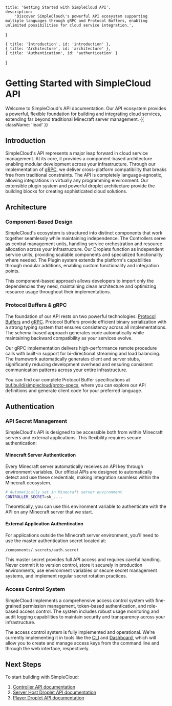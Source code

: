     title: 'Getting Started with SimpleCloud API',
    description:
        'Discover SimpleCloud\'s powerful API ecosystem supporting multiple languages through gRPC and Protocol Buffers, enabling unlimited possibilities for cloud service integration.',
}

    { title: 'Introduction', id: 'introduction' },
    { title: 'Architecture', id: 'architecture' },
    { title: 'Authentication', id: 'authentication' }
]

# Getting Started with SimpleCloud API

Welcome to SimpleCloud's API documentation. Our API ecosystem provides a powerful, flexible foundation for building and integrating cloud services, extending far beyond traditional Minecraft server management. {{ className: 'lead' }}

## Introduction

SimpleCloud's API represents a major leap forward in cloud service management. At its core, it provides a component-based architecture enabling modular development across your infrastructure. Through our implementation of [gRPC](https://grpc.io/), we deliver cross-platform compatibility that breaks free from traditional constraints. The API is completely language-agnostic, allowing integrations in virtually any programming environment. Our extensible plugin system and powerful droplet architecture provide the building blocks for creating sophisticated cloud solutions.

## Architecture

### Component-Based Design

SimpleCloud's ecosystem is structured into distinct components that work together seamlessly while maintaining independence. The Controllers serve as central management units, handling service orchestration and resource allocation across your infrastructure. Our Droplets function as independent service units, providing scalable components and specialized functionality where needed. The Plugin system extends the platform's capabilities through modular additions, enabling custom functionality and integration points.

This component-based approach allows developers to import only the dependencies they need, maintaining clean architecture and optimizing resource usage throughout their implementations.

### Protocol Buffers & gRPC

The foundation of our API rests on two powerful technologies: [Protocol Buffers](https://protobuf.dev/) and [gRPC](https://grpc.io/). Protocol Buffers provide efficient binary serialization with a strong typing system that ensures consistency across all implementations. The schema-based approach generates code automatically while maintaining backward compatibility as your services evolve.

Our gRPC implementation delivers high-performance remote procedure calls with built-in support for bi-directional streaming and load balancing. The framework automatically generates client and server stubs, significantly reducing development overhead and ensuring consistent communication patterns across your entire infrastructure.

You can find our complete Protocol Buffer specifications at [buf.build/simplecloud/proto-specs](https://buf.build/simplecloud/proto-specs/), where you can explore our API definitions and generate client code for your preferred language.

## Authentication

### API Secret Management

SimpleCloud's API is designed to be accessible both from within Minecraft servers and external applications. This flexibility requires secure authentication:

#### **Minecraft Server Authentication**
Every Minecraft server automatically receives an API key through environment variables. Our official APIs are designed to automatically detect and use these credentials, making integration seamless within the Minecraft ecosystem.

```bash
# Automatically set in Minecraft server environment
CONTROLLER_SECRET=sk_....
```

Theoretically, you can use this environment variable to authenticate with the API on any Minecraft server that we start.

#### **External Application Authentication**
For applications outside the Minecraft server environment, you'll need to use the master authentication secret located at:
```bash
/components/.secrets/auth.secret
```

This master secret provides full API access and requires careful handling. Never commit it to version control, store it securely in production environments, use environment variables or secure secret management systems, and implement regular secret rotation practices.

### Access Control System

SimpleCloud implements a comprehensive access control system with fine-grained permission management, token-based authentication, and role-based access control. The system includes robust usage monitoring and audit logging capabilities to maintain security and transparency across your infrastructure.

The access control system is fully implemented and operational. We're currently implementing it in tools like the [CLI](/cli) and [Dashboard](/dashboard), which will allow you to create and manage access keys from the command line and through the web interface, respectively.

## Next Steps

To start building with SimpleCloud:

1. [Controller API documentation](/api/controller)
2. [Server Host Droplet API documentation](/api/server-host)
3. [Player Droplet API documentation](/api/player)

